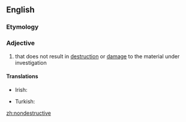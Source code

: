 ==English==

===Etymology===
{{prefix|non|destructive}}

===Adjective===
{{en-adj}}

# that does not result in [[destruction]] or [[damage]] to the material under investigation

====Translations====
{{trans-top|that does not result in destruction or damage to the material under investigation}}
* Irish: {{t|ga|neamhlotmhar}}
{{trans-mid}}
* Turkish: {{t|tr|zararsız}}
{{trans-bottom}}

[[zh:nondestructive]]
